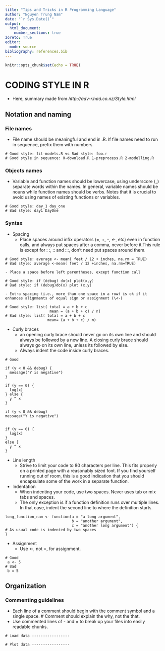 ```yaml
---
title: "Tips and Tricks in R Programming Language"
author: "Nguyen Trung Nam"
date: "`r Sys.Date()`"
output: 
  html_document:
    number_sections: true
zoreto: True 
editor: 
  mode: source
bibliography: references.bib
---
```


```r
knitr::opts_chunk$set(echo = TRUE)
```

# CODING STYLE IN R

- Here, summary made from *http://adv-r.had.co.nz/Style.html*

## Notation and naming
### File names

-   File name should be meaningful and end in .R. If file names need to run in sequence, prefix them with numbers.

```         
# Good style: fit-models.R vs Bad style: foo.r
# Good style in sequence: 0-download.R 1-preprocess.R 2-modelling.R
```

### Objects names

-   Variable and function names should be lowercase, using underscore (\_) separate words within the names. In general, variable names should be nouns while function names should be verbs. Notes that it is crucial to avoid using names of existing functions or variables.

```         
# Good style: day_1 day_one
# Bad style: day1 DayOne
```

### Syntax

-   Spacing
    -   Place spaces around infix operators (=, +, -, \<-, etc) even in function calls, and always put spaces after a comma, never before it.This rule is except for : :, :: and :::, don't need put spaces around them.

```         
# Good style: average <- mean( feet / 12 + inches, na.rm = TRUE)
# Bad style: average <-mean( feet / 12 +inches, na.rm=TRUE) 
```

```         
- Place a space before left parentheses, except function call
```

```         
# Good style: if (debug) do(x) plot(x,y)
# Bad style: if (debug)do(x) plot (x,y)
```

```         
- Extra spacing (i.e., more than one space in a row) is ok if it enhances alignments of equal sign or assignment (\<-)
```

```         
# Good style: list( total = a + b + c 
                    mean = (a + b + c) / n)
# Bad style: list( total = a + b + c 
                   mean= (a + b + c) / n)
```

-   Curly braces
    -   an opening curly brace should never go on its own line and should always be followed by a new line. A closing curly brace should always go on its own line, unless its followed by else.
    -   Always indent the code inside curly braces.

```         
# Good

if (y < 0 && debug) {
  message("Y is negative")
}

if (y == 0) {
  log(x)
} else {
  y ^ x
}

if (y < 0 && debug)
message("Y is negative")


if (y == 0) {
  log(x)
}
else {
  y ^ x
}
```

-   Line length
    -   Strive to limit your code to 80 characters per line. This fits properly on a printed page with a reasonably sized font. If you find yourself running out of room, this is a good indication that you should encapsulate some of the work in a separate function.
-   Indentation
    -   When indenting your code, use two spaces. Never uses tab or mix tabs and spaces.
    -   The only exception is if a function definition runs over multiple lines. In that case, indent the second line to where the definition starts.

```         
long_function_nam <- function(a = "a long argument",
                              b = "another argument",
                              c = "another long argument") {
# As usual code is indented by two spaces
}
```

-   Assignment
    -   Use \<-, not =, for assignment.

```         
# Good
 a <- 5
# Bad
 b = 5
```

## Organization

### Commenting guidelines

-   Each line of a comment should begin with the comment symbol and a single space. \# Comment should explain the why, not the that.
-   Use commented lines of - and = to break up your files into easily readable chunks.

```         
# Load data -----------------

# Plot data -----------------
```
